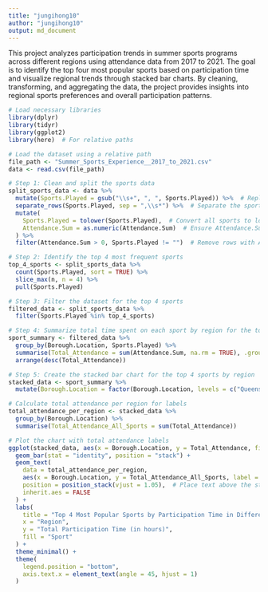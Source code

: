 ```yaml
---
title: "jungihong10"
author: "jungihong10"
output: md_document
---
```


This project analyzes participation trends in summer sports programs across different regions using attendance data from 2017 to 2021. The goal is to identify the top four most popular sports based on participation time and visualize regional trends through stacked bar charts. By cleaning, transforming, and aggregating the data, the project provides insights into regional sports preferences and overall participation patterns.

```r


# Load necessary libraries
library(dplyr)
library(tidyr)
library(ggplot2)
library(here)  # For relative paths

# Load the dataset using a relative path
file_path <- "Summer_Sports_Experience__2017_to_2021.csv"
data <- read.csv(file_path)

# Step 1: Clean and split the sports data
split_sports_data <- data %>%
  mutate(Sports.Played = gsub("\\s+", ", ", Sports.Played)) %>%  # Replace multiple spaces with a comma and space
  separate_rows(Sports.Played, sep = ",\\s*") %>%  # Separate the sports based on commas
  mutate(
    Sports.Played = tolower(Sports.Played),  # Convert all sports to lowercase to handle case differences
    Attendance.Sum = as.numeric(Attendance.Sum)  # Ensure Attendance.Sum is numeric
  ) %>%
  filter(Attendance.Sum > 0, Sports.Played != "")  # Remove rows with Attendance.Sum = 0 or empty sports

# Step 2: Identify the top 4 most frequent sports
top_4_sports <- split_sports_data %>%
  count(Sports.Played, sort = TRUE) %>%
  slice_max(n, n = 4) %>%
  pull(Sports.Played)

# Step 3: Filter the dataset for the top 4 sports
filtered_data <- split_sports_data %>%
  filter(Sports.Played %in% top_4_sports)

# Step 4: Summarize total time spent on each sport by region for the top 4 sports
sport_summary <- filtered_data %>%
  group_by(Borough.Location, Sports.Played) %>%
  summarise(Total_Attendance = sum(Attendance.Sum, na.rm = TRUE), .groups = "drop") %>%
  arrange(desc(Total_Attendance))

# Step 5: Create the stacked bar chart for the top 4 sports by region
stacked_data <- sport_summary %>%
  mutate(Borough.Location = factor(Borough.Location, levels = c("Queens", "Bronx", "Brooklyn", "Staten Island", "Manhattan")))

# Calculate total attendance per region for labels
total_attendance_per_region <- stacked_data %>%
  group_by(Borough.Location) %>%
  summarise(Total_Attendance_All_Sports = sum(Total_Attendance))

# Plot the chart with total attendance labels
ggplot(stacked_data, aes(x = Borough.Location, y = Total_Attendance, fill = Sports.Played)) +
  geom_bar(stat = "identity", position = "stack") +
  geom_text(
    data = total_attendance_per_region,
    aes(x = Borough.Location, y = Total_Attendance_All_Sports, label = Total_Attendance_All_Sports),
    position = position_stack(vjust = 1.05),  # Place text above the stack
    inherit.aes = FALSE
  ) +
  labs(
    title = "Top 4 Most Popular Sports by Participation Time in Different Regions",
    x = "Region",
    y = "Total Participation Time (in hours)",
    fill = "Sport"
  ) +
  theme_minimal() +
  theme(
    legend.position = "bottom",
    axis.text.x = element_text(angle = 45, hjust = 1)
  )
```